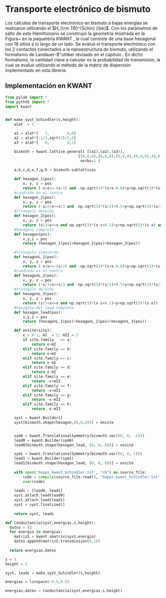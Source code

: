 # Transporte electrónico de bismuto

Los cálculos de transporte electrónico en bismuto a bajas energías se realizaron utilizando el $H_{\rm TB}^{Schin} (\bk)$. 
Con los parámetros de salto de este Hamiltoniano se construyó la geometría mostrada en la Figura~\ref{fig:bi-contacts} en la paquetería KWANT \cite{Groth_2014-KWANT}, la cual consiste de una 
base hexagonal con 18 sitios a lo largo de un lado. Se evaluó el 
transporte electrónico con los 2 contactos conectados a la nanoestructura de bismuto, utilizando el formalismo de Landauer-B\"uttiker revisado en el capítulo \ref{chapter:transport}. 
En dicho formalismo, la cantidad clave a calcular es la probabilidad 
de transmisión, la cual se evaluó utilizando el método de la matriz de dispersión implementado en esta librería.


## Implementación en KWANT

```python
from pylab import *
from pythtb import *
import kwant


def make_syst_Schindler(s,height):
    alat  = 1

    a1 = alat*[   1,        0,0]
    a2 = alat*[-1/2,sqrt(3)/2,0]
    a3 = alat*[   0,        0,1]

    bismuth = kwant.lattice.general( [(a1),(a2),(a3)], 
                                 [(0,0,0),(0,0,0),(0,0,0),(0,0,0),(0,0,0),(0,0,0),(0,0,0),(0,0,0)],
                                  norbs=1 )
                
    a,b,c,d,e,f,g,h = bismuth.sublattices

    def hexagon_1(pos):
        x, y, z = pos 
        return (-s<x<=-(s/2) and -np.sqrt(3)*(s+x-0.6)<y<np.sqrt(3)*(s+x-0.6) and 0 <= z <= height)
    #cuadrado en el centro
    def hexagon_2(pos):
        x, y, z = pos 
        return (-s/2<x<=s/2 and -np.sqrt(3)*(s/2)+0.5<y<np.sqrt(3)*(s/2) and 0 <= z <= height)
    #triangulo derecho 
    def hexagon_3(pos):
        x, y, z = pos 
        return (s/2<x<=s and np.sqrt(3)*(x-s+0.1)<y<np.sqrt(3)*(s-x) and 0 <= z <= height)
    #hexagono completo 
    def hexagon(pos):
        x,y,z = pos 
        return (hexagon_1(pos)+hexagon_2(pos)+hexagon_3(pos))

    #triangulo izquierdo
    def hexagonL_1(pos):
        x, y, z = pos 
        return (-s<x<=-(s/2) and -np.sqrt(3)*(s+x-0.6)<y<np.sqrt(3)*(s+x-0.6))
    #cuadrado en el centro
    def hexagonL_2(pos):
        x, y, z = pos 
        return (-s/2<x<=s/2 and -np.sqrt(3)*(s/2)+0.5<y<np.sqrt(3)*(s/2))
    #triangulo derecho 
    def hexagonL_3(pos):
        x, y, z = pos 
        return (s/2<x<=s and np.sqrt(3)*(x-s+0.1)<y<np.sqrt(3)*(s-x))
    #hexagono del lead completo
    def hexagon_lead(pos):
        x,y,z = pos 
        return (hexagonL_1(pos)+hexagonL_2(pos)+hexagonL_3(pos))

    def onsite(site):
        ϵ = 0.1; mI  = 2; mII = 2
        if site.family   == a:
            return ϵ+mI
        elif site.family == b:
            return ϵ+mI
        elif site.family == c:
            return ϵ-mI
        elif site.family == d:
            return ϵ-mI
        elif site.family == e:
            return -ϵ+mII  
        elif site.family == f:
            return -ϵ+mII  
        elif site.family == g:
            return -ϵ-mII  
        elif site.family == h:
            return -ϵ-mII  

    syst = kwant.Builder()
    syst[bismuth.shape(hexagon,(0,0,0))] = onsite  


    sym0 = kwant.TranslationalSymmetry(bismuth.vec((0, 0, -1)))
    lead0 = kwant.Builder(sym0)
    lead0[bismuth.shape(hexagon_lead, (0, 0, 0))] = onsite

    sym1 = kwant.TranslationalSymmetry(bismuth.vec((0, 0, 1)))
    lead1 = kwant.Builder(sym1)
    lead1[bismuth.shape(hexagon_lead, (0, 0, 0))] = onsite
    
    with open('hopps_kwant_Schindler.txt', "rb") as source_file:
        code = compile(source_file.read(), 'hopps_kwant_Schindler.txt', "exec")
        exec(code)
    
    leads = [lead0, lead1]   
    syst.attach_lead(lead0)   
    syst.attach_lead(lead1)   
    syst = syst.finalized() 
    
    return syst, leads    

```

```python
def Conductancia(syst,energias,s,height):
  datos = []
  for energia in energias:
    matrizS = kwant.smatrix(syst,energia)
    datos.append(matrizS.transmission(0,1))
  
  return energias,datos
```

```python
s = 3
height = 5

syst, leads = make_syst_Schindler(s,height)

energias = linspace(-0.5,0.5)

energias,datos = Conductancia(syst,energias,s,height)
```